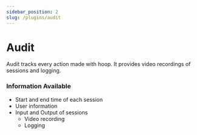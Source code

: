 ```yaml
---
sidebar_position: 2
slug: /plugins/audit
---
```



# Audit

Audit tracks every action made with hoop. It provides video recordings of sessions and logging.

### Information Available

- Start and end time of each session
- User information
- Input and Output of sessions
    - Video recording 
    - Logging

<ConnectOnHoopButton text='INSTALL PLUGIN' url="https://app.hoop.dev/plugins/store" />